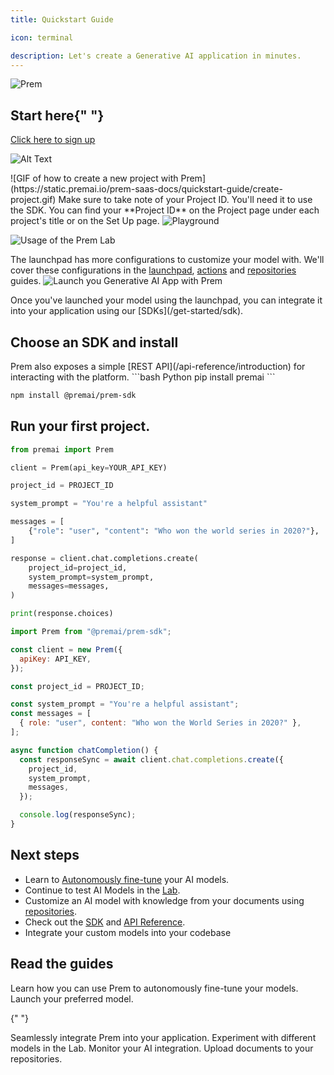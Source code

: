 ```yaml
---
title: Quickstart Guide

icon: terminal

description: Let's create a Generative AI application in minutes.
---
```


<img src="/images/cover.png" alt="Prem" />


## Start here{" "}
  <Steps titleSize="h3">
    <Step title="Activate your Prem account.">

[Click here to sign up](https://app.premai.io/accounts/signup/)

</Step>
<Step title="Sign in and generate an API key.">

![Alt Text](https://static.premai.io/prem-saas-docs/quickstart-guide/api-key-1.gif)

</Step>

<Step title="Create a new project.">
![GIF of how to create a new project with Prem](https://static.premai.io/prem-saas-docs/quickstart-guide/create-project.gif)
<Tip>Make sure to take note of your Project ID. You'll need it to use the SDK. You can find your **Project ID** on the Project page under each project's title or on the Set Up page.</Tip>
 <img
  src="https://static.premai.io/prem-saas-docs/quickstart-guide/projectsID.png"
  alt="Playground"
/>
</Step>

<Step title="Head over to the Lab and experiment with various AI models simultaneously.">

![Usage of the Prem Lab](https://static.premai.io/prem-saas-docs/quickstart-guide/premlab-example.gif)

</Step>

<Step title="After you've experimented with different models in the Lab, go to the Launchpad and choose the most suitable model for your use case.">

<Tip>The launchpad has more configurations to customize your model with. We'll cover these configurations in the [launchpad](/get-started/launchpad), [actions](/get-started/actions) and [repositories](/get-started/repositories) guides.</Tip>
![Launch you Generative AI App with Prem](https://static.premai.io/prem-saas-docs/quickstart-guide/launchpad-overview.gif)

</Step>

<Step title="Now it's time to integrate Prem into your application.">
Once you've launched your model using the launchpad, you can integrate it into your application using our [SDKs](/get-started/sdk).

## Choose an SDK and install
<Tip>
  Prem also exposes a simple [REST API](/api-reference/introduction) for interacting with the platform. 
</Tip>

<CodeGroup>
```bash Python
pip install premai
```

```bash JavaScript
npm install @premai/prem-sdk
```

</CodeGroup>

## Run your first project.

<CodeGroup>

```python Python
from premai import Prem

client = Prem(api_key=YOUR_API_KEY)

project_id = PROJECT_ID

system_prompt = "You're a helpful assistant"

messages = [
    {"role": "user", "content": "Who won the world series in 2020?"},
]

response = client.chat.completions.create(
    project_id=project_id,
    system_prompt=system_prompt,
    messages=messages,
)

print(response.choices)

```

```javaScript JavaScript
import Prem from "@premai/prem-sdk";

const client = new Prem({
  apiKey: API_KEY,
});

const project_id = PROJECT_ID;

const system_prompt = "You're a helpful assistant";
const messages = [
  { role: "user", content: "Who won the World Series in 2020?" },
];

async function chatCompletion() {
  const responseSync = await client.chat.completions.create({
    project_id,
    system_prompt,
    messages,
  });

  console.log(responseSync);
}
```

</CodeGroup>

</Step>

</Steps>



## Next steps

- Learn to [Autonomously fine-tune](/get-started/autonomous-fine-tuning) your AI models.
- Continue to test AI Models in the [Lab](/get-started/lab).
- Customize an AI model with knowledge from your documents using [repositories](/get-started/repositories).
- Check out the [SDK](/get-started/sdk) and [API Reference](/api-reference/introduction).
- Integrate your custom models into your codebase

## Read the guides

<CardGroup cols={3}>
<Card title="Autonomous Fine-Tuning" icon="robot" href="/get-started/autonomous-fine-tuning">
  Learn how you can use Prem to autonomously fine-tune your models.
</Card>


<Card title="Launchpad" icon="rocket" href="/get-started/launchpad">
    Launch your preferred model.
</Card>

{" "}

<Card title="SDKs" icon="flask" href="/get-started/sdk">
    Seamlessly integrate Prem into your application.
</Card>
</CardGroup>

<CardGroup cols={3}>
  <Card title="Lab" icon="flask" href="/get-started/lab">
    Experiment with different models in the Lab.
  </Card>
  <Card title="Traces" icon="chart-line" href="/get-started/monitoring">
    Monitor your AI integration.
  </Card>
  <Card
    title="Repositories"
    icon="folder-open"
    href="/get-started/repositories"
  >
    Upload documents to your repositories.
  </Card>
</CardGroup>



